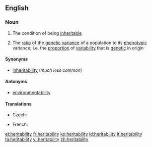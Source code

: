 ==English==

===Noun===
{{wikipedia}}
{{en-noun|heritabilities|-}}

# {{uncountable}} The condition of being [[inheritable]]
# {{context|countable|genetics}} The [[ratio]] of the [[genetic]] [[variance]] of a population to its [[phenotypic]] variance; i.e. the [[proportion]] of [[variability]] that is [[genetic]] in origin

====Synonyms====
* [[inheritability]] (''much less common'')

====Antonyms====
* [[environmentability]]

====Translations====
{{trans-top|the ratio of the genetic variance of a population to its phenotypic variance}}
* Czech: {{t-|cs|dědivost|f}}
{{trans-mid}}
* French: {{t|fr|héritabilité|f}}
{{trans-bottom}}

[[et:heritability]]
[[fr:heritability]]
[[ko:heritability]]
[[id:heritability]]
[[it:heritability]]
[[ta:heritability]]
[[vi:heritability]]
[[zh:heritability]]